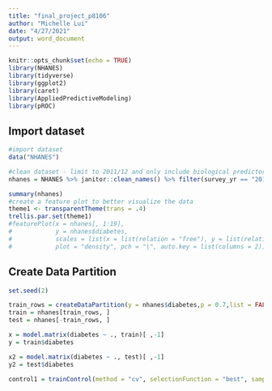 ```yaml
---
title: "final_project_p8106"
author: "Michelle Lui"
date: "4/27/2021"
output: word_document
---
```


```r
knitr::opts_chunk$set(echo = TRUE)
library(NHANES)
library(tidyverse)
library(ggplot2) 
library(caret)
library(AppliedPredictiveModeling)
library(pROC)
```

## Import dataset

```r
#import dataset
data("NHANES")

#clean dataset - limit to 2011/12 and only include biological predictors, dropped some biological predictors due to excess missing data
nhanes = NHANES %>% janitor::clean_names() %>% filter(survey_yr == "2011_12") %>% select(gender, age, race1, weight, height, bmi, pulse:bp_dia3, direct_chol:urine_flow1, diabetes) %>% drop_na()

summary(nhanes) 
#create a feature plot to better visualize the data
theme1 <- transparentTheme(trans = .4) 
trellis.par.set(theme1)
#featurePlot(x = nhanes[, 1:19],
#            y = nhanes$diabetes,
#            scales = list(x = list(relation = "free"), y = list(relation = "free")),
#            plot = "density", pch = "|", auto.key = list(columns = 2))

```

## Create Data Partition

```r
set.seed(2)

train_rows = createDataPartition(y = nhanes$diabetes,p = 0.7,list = FALSE)
train = nhanes[train_rows, ]
test = nhanes[-train_rows, ]

x = model.matrix(diabetes ~ ., train)[ ,-1]
y = train$diabetes

x2 = model.matrix(diabetes ~ ., test)[ ,-1]
y2 = test$diabetes

control1 = trainControl(method = "cv", selectionFunction = "best", sampling = "down")
```
